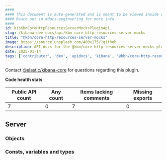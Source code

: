 ```yaml
---
####
#### This document is auto-generated and is meant to be viewed inside our experimental, new docs system.
#### Reach out in #docs-engineering for more info.
####
id: kibKbnCoreHttpResourcesServerMocksPluginApi
slug: /kibana-dev-docs/api/kbn-core-http-resources-server-mocks
title: "@kbn/core-http-resources-server-mocks"
image: https://source.unsplash.com/400x175/?github
description: API docs for the @kbn/core-http-resources-server-mocks plugin
date: 2025-01-14
tags: ['contributor', 'dev', 'apidocs', 'kibana', '@kbn/core-http-resources-server-mocks']
---
```




Contact [@elastic/kibana-core](https://github.com/orgs/elastic/teams/kibana-core) for questions regarding this plugin.

**Code health stats**

| Public API count  | Any count | Items lacking comments | Missing exports |
|-------------------|-----------|------------------------|-----------------|
| 7 | 0 | 7 | 0 |

## Server

### Objects
<DocDefinitionList data={kbnCoreHttpResourcesServerMocksObj.server.objects}/>

### Consts, variables and types
<DocDefinitionList data={kbnCoreHttpResourcesServerMocksObj.server.misc}/>

